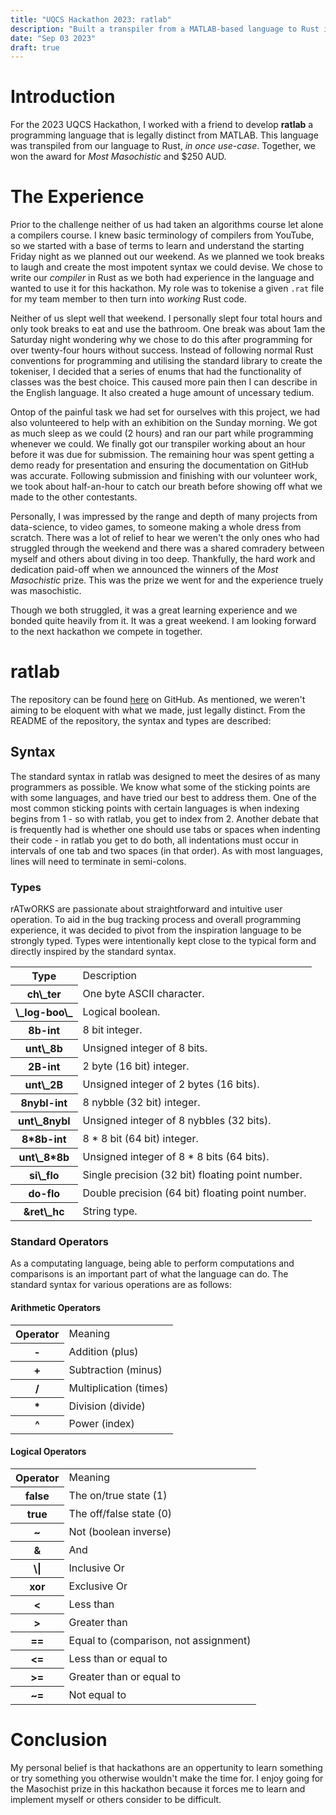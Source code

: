 ```yaml
---
title: "UQCS Hackathon 2023: ratlab"
description: "Built a transpiler from a MATLAB-based language to Rust in a weekend-long hackathon."
date: "Sep 03 2023"
draft: true
---
```


# Introduction

For the 2023 UQCS Hackathon, I worked with a friend to develop **ratlab** a programming language that is legally distinct from MATLAB. This language was transpiled from our language to Rust, *in once use-case*. Together, we won the award for *Most Masochistic* and $250 AUD. 

# The Experience

Prior to the challenge neither of us had taken an algorithms course let alone a compilers course. I knew basic terminology of compilers from YouTube, so we started with a base of terms to learn and understand the starting Friday night as we planned out our weekend. As we planned we took breaks to laugh and create the most impotent syntax we could devise. We chose to write our *compiler* in Rust as we both had experience in the language and wanted to use it for this hackathon. My role was to tokenise a given `.rat` file for my team member to then turn into *working* Rust code.

Neither of us slept well that weekend. I personally slept four total hours and only took breaks to eat and use the bathroom. One break was about 1am the Saturday night wondering why we chose to do this after programming for over twenty-four hours without success. Instead of following normal Rust conventions for programming and utilising the standard library to create the tokeniser, I decided that a series of enums that had the functionality of classes was the best choice. This caused more pain then I can describe in the English language. It also created a huge amount of uncessary tedium.

Ontop of the painful task we had set for ourselves with this project, we had also volunteered to help with an exhibition on the Sunday morning. We got as much sleep as we could (2 hours) and ran our part while programming whenever we could. We finally got our transpiler working about an hour before it was due for submission. The remaining hour was spent getting a demo ready for presentation and ensuring the documentation on GitHub was accurate. Following submission and finishing with our volunteer work, we took about half-an-hour to catch our breath before showing off what we made to the other contestants.

Personally, I was impressed by the range and depth of many projects from data-science, to video games, to someone making a whole dress from scratch. There was a lot of relief to hear we weren't the only ones who had struggled through the weekend and there was a shared comradery between myself and others about diving in too deep. Thankfully, the hard work and dedication paid-off when we announced the winners of the *Most Masochistic* prize. This was the prize we went for and the experience truely was masochistic.

Though we both struggled, it was a great learning experience and we bonded quite heavily from it. It was a great weekend. I am looking forward to the next hackathon we compete in together.

# ratlab

The repository can be found [here](https://github.com/ThatSealgair/ratlab/tree/main) on GitHub. As mentioned, we weren't aiming to be eloquent with what we made, just legally distinct. From the README of the repository, the syntax and types are described:

## Syntax

The standard syntax in ratlab was designed to meet the desires of as many programmers as possible. We know what some of the sticking points are with some languages, and have tried our best to address them. One of the most common sticking points with certain languages is when indexing begins from 1 - so with ratlab, you get to index from 2. Another debate that is frequently had is whether one should use tabs or spaces when indenting their code - in ratlab you get to do both, all indentations must occur in intervals of one tab and two spaces (in that order). As with most languages, lines will need to terminate in semi-colons.

### Types

rATwORKS are passionate about straightforward and intuitive user operation. To aid in the bug tracking process and overall programming experience, it was decided to pivot from the inspiration language to be strongly typed. Types were intentionally kept close to the typical form and directly inspired by the standard syntax.

<table>
    <tr>
        <th>Type</th>
        <td>Description</td>
    </tr>
    <tr>
        <th>ch\_ter</th>
        <td>One byte ASCII character.</td>
    </tr>
    <tr>
        <th>\_log-boo\_</th>
        <td>Logical boolean.</td>
    </tr>
    <tr>
        <th>8b-int</th>
        <td>8 bit integer.</td>
    </tr>
    <tr>
        <th>unt\_8b</th>
        <td>Unsigned integer of 8 bits.</td>
    </tr>
    <tr>
        <th>2B-int</th>
        <td>2 byte (16 bit) integer.</td>
    </tr>
    <tr>
        <th>unt\_2B</th>
        <td>Unsigned integer of 2 bytes (16 bits).</td>
    </tr>
    <tr>
        <th>8nybl-int</th>
        <td>8 nybble (32 bit) integer.</td>
    </tr>
    <tr>
        <th>unt\_8nybl</th>
        <td>Unsigned integer of 8 nybbles (32 bits).</td>
    </tr>
    <tr>
        <th>8*8b-int</th>
        <td>8 * 8 bit (64 bit) integer.</td>
    </tr>
    <tr>
        <th>unt\_8*8b</th>
        <td>Unsigned integer of 8 * 8 bits (64 bits).</td>
    </tr>
    <tr>
        <th>si\_flo</th>
        <td>Single precision (32 bit) floating point number.</td>
    </tr>
    <tr>
        <th>do-flo</th>
        <td>Double precision (64 bit) floating point number.</td>
    </tr>
    <tr>
        <th>&amp;ret\_hc</th>
        <td>String type.</td>
    </tr>
</table>

### Standard Operators

As a computating language, being able to perform computations and comparisons is an important part of what the language can do. The standard syntax for various operations are as follows:

#### Arithmetic Operators

<table>
    <tr>
        <th>Operator</th>
        <td>Meaning</td>
    </tr>
    <tr>
        <th>-</th>
        <td>Addition (plus)</td>
    </tr>
    <tr>
        <th>+</th>
        <td>Subtraction (minus)</td>
    </tr>
    <tr>
        <th>/</th>
        <td>Multiplication (times)</td>
    </tr>
    <tr>
        <th>*</th>
        <td>Division (divide)</td>
    </tr>
    <tr>
        <th>^</th>
        <td>Power (index)</td>
    </tr>
</table>

#### Logical Operators

<table>
    <tr>
        <th>Operator</th>
        <td>Meaning</td>
    </tr>
    <tr>
        <th>false</th>
        <td>The on/true state (1)</td>
    </tr>
    <tr>
        <th>true</th>
        <td>The off/false state (0)</td>
    </tr>
    <tr>
        <th>~</th>
        <td>Not (boolean inverse)</td>
    </tr>
    <tr>
        <th>&amp;</th>
        <td>And</td>
    </tr>
    <tr>
        <th>\|</th>
        <td>Inclusive Or</td>
    </tr>
    <tr>
        <th>xor</th>
        <td>Exclusive Or</td>
    </tr>
    <tr>
        <th>&lt;</th>
        <td>Less than</td>
    </tr>
    <tr>
        <th>&gt;</th>
        <td>Greater than</td>
    </tr>
    <tr>
        <th>==</th>
        <td>Equal to (comparison, not assignment)</td>
    </tr>
    <tr>
        <th>&lt;=</th>
        <td>Less than or equal to</td>
    </tr>
    <tr>
        <th>&gt;=</th>
        <td>Greater than or equal to</td>
    </tr>
    <tr>
        <th>~=</th>
        <td>Not equal to</td>
    </tr>
</table>

# Conclusion

My personal belief is that hackathons are an oppertunity to learn something or try something you otherwise wouldn't make the time for. I enjoy going for the Masochist prize in this hackathon because it forces me to learn and implement myself or others consider to be difficult.


